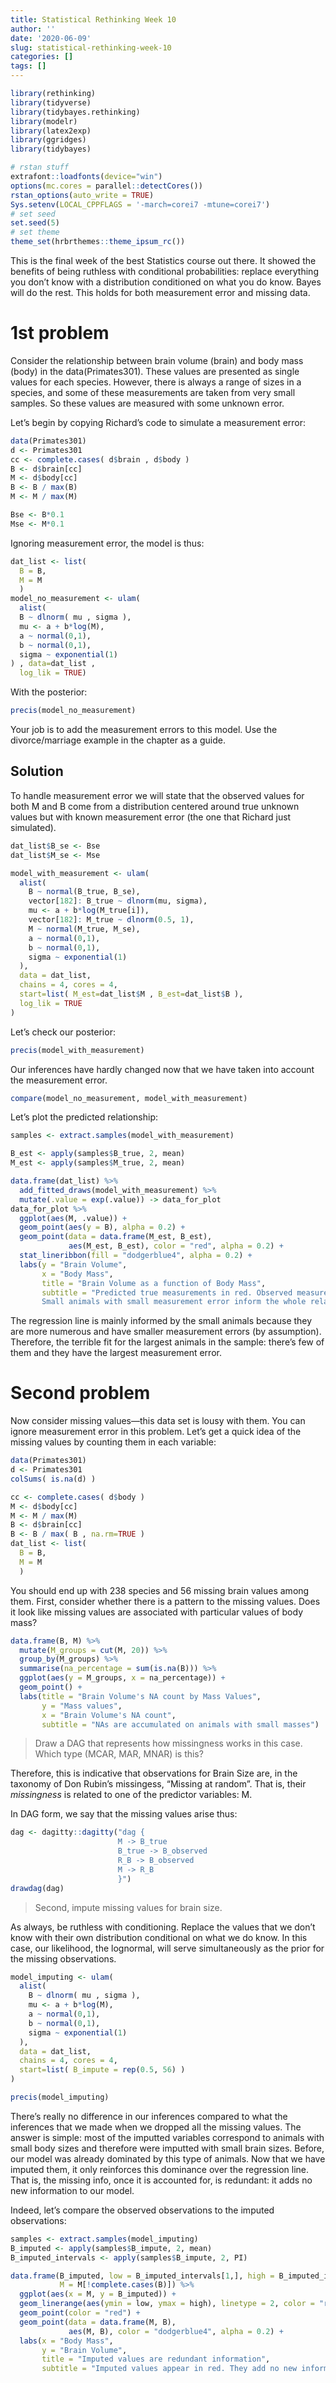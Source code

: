 ```yaml
---
title: Statistical Rethinking Week 10
author: ''
date: '2020-06-09'
slug: statistical-rethinking-week-10
categories: []
tags: []
---
```


```r
library(rethinking)
library(tidyverse)
library(tidybayes.rethinking)
library(modelr)
library(latex2exp)
library(ggridges)
library(tidybayes)

# rstan stuff
extrafont::loadfonts(device="win")
options(mc.cores = parallel::detectCores())
rstan_options(auto_write = TRUE)
Sys.setenv(LOCAL_CPPFLAGS = '-march=corei7 -mtune=corei7')
# set seed
set.seed(5)
# set theme
theme_set(hrbrthemes::theme_ipsum_rc())
```

This is the final week of the best Statistics course out there. It showed the benefits of being ruthless with conditional probabilities: replace everything you don't know with a distribution conditioned on what you do know. Bayes will do the rest. This holds for both measurement error and missing data. 

# 1st problem 

Consider the relationship between brain volume (brain) and body mass (body) in the data(Primates301). These values are presented as single values for each species. However, there is always a range of sizes in a species, and some of these measurements are taken from very small samples. So these values are measured with some unknown error.

Let's begin by copying Richard's code to simulate a measurement error:

```r
data(Primates301)
d <- Primates301
cc <- complete.cases( d$brain , d$body )
B <- d$brain[cc]
M <- d$body[cc]
B <- B / max(B)
M <- M / max(M)

Bse <- B*0.1
Mse <- M*0.1
```

Ignoring measurement error, the model is thus:

```r
dat_list <- list(
  B = B,
  M = M 
  )
model_no_measurement <- ulam(
  alist(
  B ~ dlnorm( mu , sigma ),
  mu <- a + b*log(M),
  a ~ normal(0,1),
  b ~ normal(0,1),
  sigma ~ exponential(1)
) , data=dat_list ,
  log_lik = TRUE)
```

With the posterior:

```r
precis(model_no_measurement)
```



Your job is to add the measurement errors to this model. Use the divorce/marriage example in the chapter as a guide. 

## Solution

To handle measurement error we will state that the observed values for both M and B come from a distribution centered around true unknown  values but with known measurement error (the one that Richard just simulated).

```r

dat_list$B_se <- Bse
dat_list$M_se <- Mse

model_with_measurement <- ulam(
  alist(
    B ~ normal(B_true, B_se),
    vector[182]: B_true ~ dlnorm(mu, sigma),
    mu <- a + b*log(M_true[i]),
    vector[182]: M_true ~ dlnorm(0.5, 1),
    M ~ normal(M_true, M_se),
    a ~ normal(0,1),
    b ~ normal(0,1),
    sigma ~ exponential(1)
  ),
  data = dat_list,
  chains = 4, cores = 4, 
  start=list( M_est=dat_list$M , B_est=dat_list$B ),
  log_lik = TRUE
)

```

Let's check our posterior:

```r
precis(model_with_measurement)
```

Our inferences have hardly changed now that we have taken into account the measurement error.

```r
compare(model_no_measurement, model_with_measurement)
```


Let's plot the predicted relationship:


```r
samples <- extract.samples(model_with_measurement)

B_est <- apply(samples$B_true, 2, mean)
M_est <- apply(samples$M_true, 2, mean)
```



```r
data.frame(dat_list) %>% 
  add_fitted_draws(model_with_measurement) %>% 
  mutate(.value = exp(.value)) -> data_for_plot
data_for_plot %>% 
  ggplot(aes(M, .value)) +
  geom_point(aes(y = B), alpha = 0.2) +
  geom_point(data = data.frame(M_est, B_est),
             aes(M_est, B_est), color = "red", alpha = 0.2) +
  stat_lineribbon(fill = "dodgerblue4", alpha = 0.2) +
  labs(y = "Brain Volume",
       x = "Body Mass",
       title = "Brain Volume as a function of Body Mass",
       subtitle = "Predicted true measurements in red. Observed measurements in black \n 
       Small animals with small measurement error inform the whole relationship. ")
```

The regression line is mainly informed by the small animals because they are more numerous and have smaller measurement errors (by assumption). Therefore, the terrible fit for the largest animals in the sample: there's few of them and they have the largest measurement error. 

# Second problem

Now consider missing values—this data set is lousy with them. You can ignore measurement error in this problem. Let’s get a quick idea of the missing values by counting them in each variable:

```r
data(Primates301)
d <- Primates301
colSums( is.na(d) )
```

```r
cc <- complete.cases( d$body )
M <- d$body[cc]
M <- M / max(M)
B <- d$brain[cc]
B <- B / max( B , na.rm=TRUE )
dat_list <- list(
  B = B,
  M = M 
  )
```

You should end up with 238 species and 56 missing brain values among them. First, consider whether there is a pattern to the missing values. Does it look like missing values are associated with particular values of body mass?


```r
data.frame(B, M) %>% 
  mutate(M_groups = cut(M, 20)) %>% 
  group_by(M_groups) %>% 
  summarise(na_percentage = sum(is.na(B))) %>% 
  ggplot(aes(y = M_groups, x = na_percentage)) +
  geom_point() +
  labs(title = "Brain Volume's NA count by Mass Values",
       y = "Mass values",
       x = "Brain Volume's NA count",
       subtitle = "NAs are accumulated on animals with small masses") 

```

> Draw a DAG that represents how missingness works in this case. Which type (MCAR, MAR, MNAR) is this?

Therefore, this is indicative that observations for Brain Size are, in the taxonomy of Don Rubin's missingess, "Missing at random". That is, their *missingness* is related to one of the predictor variables: M. 

In DAG form, we say that the missing values arise thus:

```r
dag <- dagitty::dagitty("dag {
                        M -> B_true
                        B_true -> B_observed
                        R_B -> B_observed
                        M -> R_B
                        }")
drawdag(dag)
```

> Second, impute missing values for brain size.

As always, be ruthless with conditioning. Replace the values that we don't know with their own distribution conditional on what we do know. In this case, our likelihood, the lognormal, will serve simultaneously as the prior for the missing observations. 

```r
model_imputing <- ulam(
  alist(
    B ~ dlnorm( mu , sigma ),
    mu <- a + b*log(M),
    a ~ normal(0,1),
    b ~ normal(0,1),
    sigma ~ exponential(1)
  ),
  data = dat_list,
  chains = 4, cores = 4, 
  start=list( B_impute = rep(0.5, 56) )
)
```

```r
precis(model_imputing)
```

There's really no difference in our inferences compared to what the inferences that we made when we dropped all the missing values. The answer is simple: most of the imputted variables correspond to animals with small body sizes and therefore were imputted with small brain sizes. Before, our model was already dominated by this type of animals. Now that we have imputed them, it only reinforces this dominance over the regression line. That is, the missing info, once it is accounted for, is redundant: it adds no new information to our model. 

Indeed, let's compare the observed observations to the imputed observations:

```r
samples <- extract.samples(model_imputing)
B_imputed <- apply(samples$B_impute, 2, mean)
B_imputed_intervals <- apply(samples$B_impute, 2, PI) 

data.frame(B_imputed, low = B_imputed_intervals[1,], high = B_imputed_intervals[2,],
           M = M[!complete.cases(B)]) %>% 
  ggplot(aes(x = M, y = B_imputed)) +
  geom_linerange(aes(ymin = low, ymax = high), linetype = 2, color = "red") +
  geom_point(color = "red") +
  geom_point(data = data.frame(M, B),
             aes(M, B), color = "dodgerblue4", alpha = 0.2) +
  labs(x = "Body Mass",
       y = "Brain Volume",
       title = "Imputed values are redundant information",
       subtitle = "Imputed values appear in red. They add no new information to the model")

```




